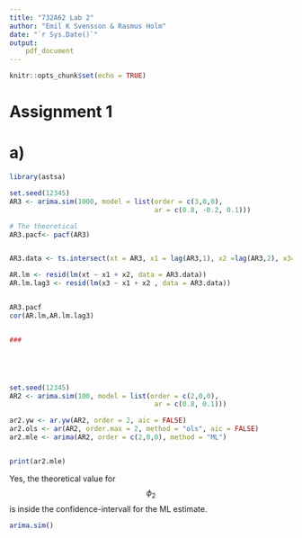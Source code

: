 ```yaml
---
title: "732A62 Lab 2"
author: "Emil K Svensson & Rasmus Holm"
date: "`r Sys.Date()`"
output:
    pdf_document
---
```


```r
knitr::opts_chunk$set(echo = TRUE)
```

# Assignment 1

# a) 

```r
library(astsa)

set.seed(12345)
AR3 <- arima.sim(1000, model = list(order = c(3,0,0), 
                                    ar = c(0.8, -0.2, 0.1)))

# The theoretical 
AR3.pacf<- pacf(AR3) 


AR3.data <- ts.intersect(xt = AR3, x1 = lag(AR3,1), x2 =lag(AR3,2), x3= lag(AR3,3) )

AR.lm <- resid(lm(xt ~ x1 + x2, data = AR3.data))
AR.lm.lag3 <- resid(lm(x3 ~ x1 + x2 , data = AR3.data))


AR3.pacf
cor(AR.lm,AR.lm.lag3)


### 






```

```r
set.seed(12345)
AR2 <- arima.sim(100, model = list(order = c(2,0,0), 
                                    ar = c(0.8, 0.1)))

ar2.yw <- ar.yw(AR2, order = 2, aic = FALSE)
ar2.ols <- ar(AR2, order.max = 2, method = "ols", aic = FALSE)
ar2.mle <- arima(AR2, order = c(2,0,0), method = "ML")


print(ar2.mle)

```

Yes, the theoretical value for $$\phi_2$$ is inside the confidence-intervall for the ML estimate. 


```r
arima.sim()
```

